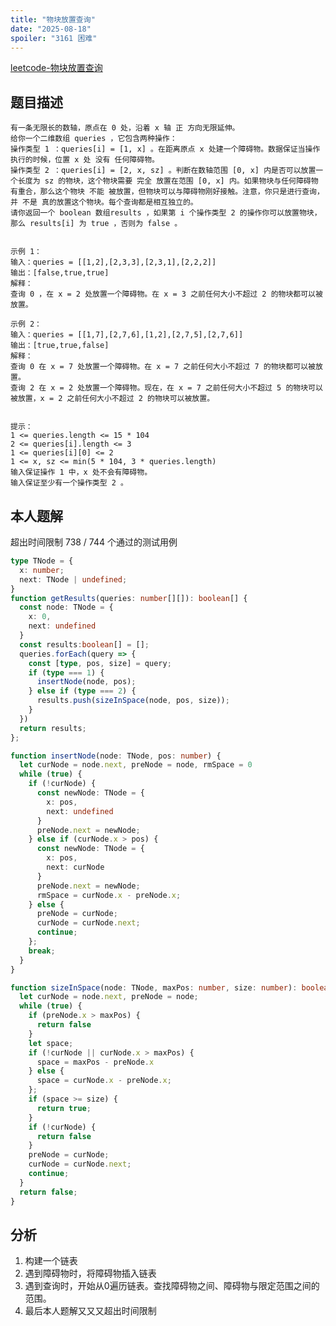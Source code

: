 ```yaml
---
title: "物块放置查询"
date: "2025-08-18"
spoiler: "3161 困难"
---
```


[leetcode-物块放置查询](https://leetcode.cn/problems/block-placement-queries/description/)

## 题目描述

```text
有一条无限长的数轴，原点在 0 处，沿着 x 轴 正 方向无限延伸。
给你一个二维数组 queries ，它包含两种操作：
操作类型 1 ：queries[i] = [1, x] 。在距离原点 x 处建一个障碍物。数据保证当操作执行的时候，位置 x 处 没有 任何障碍物。
操作类型 2 ：queries[i] = [2, x, sz] 。判断在数轴范围 [0, x] 内是否可以放置一个长度为 sz 的物块，这个物块需要 完全 放置在范围 [0, x] 内。如果物块与任何障碍物有重合，那么这个物块 不能 被放置，但物块可以与障碍物刚好接触。注意，你只是进行查询，并 不是 真的放置这个物块。每个查询都是相互独立的。
请你返回一个 boolean 数组results ，如果第 i 个操作类型 2 的操作你可以放置物块，那么 results[i] 为 true ，否则为 false 。


示例 1：
输入：queries = [[1,2],[2,3,3],[2,3,1],[2,2,2]]
输出：[false,true,true]
解释：
查询 0 ，在 x = 2 处放置一个障碍物。在 x = 3 之前任何大小不超过 2 的物块都可以被放置。

示例 2：
输入：queries = [[1,7],[2,7,6],[1,2],[2,7,5],[2,7,6]]
输出：[true,true,false]
解释：
查询 0 在 x = 7 处放置一个障碍物。在 x = 7 之前任何大小不超过 7 的物块都可以被放置。
查询 2 在 x = 2 处放置一个障碍物。现在，在 x = 7 之前任何大小不超过 5 的物块可以被放置，x = 2 之前任何大小不超过 2 的物块可以被放置。
 

提示：
1 <= queries.length <= 15 * 104
2 <= queries[i].length <= 3
1 <= queries[i][0] <= 2
1 <= x, sz <= min(5 * 104, 3 * queries.length)
输入保证操作 1 中，x 处不会有障碍物。
输入保证至少有一个操作类型 2 。
```

## 本人题解
超出时间限制   738 / 744 个通过的测试用例
```TypeScript
type TNode = {
  x: number;
  next: TNode | undefined;
}
function getResults(queries: number[][]): boolean[] {
  const node: TNode = {
    x: 0,
    next: undefined
  }
  const results:boolean[] = [];
  queries.forEach(query => {
    const [type, pos, size] = query;
    if (type === 1) {
      insertNode(node, pos);
    } else if (type === 2) {
      results.push(sizeInSpace(node, pos, size));
    }
  })
  return results;
};

function insertNode(node: TNode, pos: number) {
  let curNode = node.next, preNode = node, rmSpace = 0
  while (true) {
    if (!curNode) {
      const newNode: TNode = {
        x: pos,
        next: undefined
      }
      preNode.next = newNode;
    } else if (curNode.x > pos) {
      const newNode: TNode = {
        x: pos,
        next: curNode
      }
      preNode.next = newNode;
      rmSpace = curNode.x - preNode.x;
    } else {
      preNode = curNode;
      curNode = curNode.next;
      continue;
    };
    break;
  }
}

function sizeInSpace(node: TNode, maxPos: number, size: number): boolean {
  let curNode = node.next, preNode = node;
  while (true) {
    if (preNode.x > maxPos) {
      return false
    }
    let space;
    if (!curNode || curNode.x > maxPos) {
      space = maxPos - preNode.x
    } else {
      space = curNode.x - preNode.x;
    };
    if (space >= size) {
      return true;
    }
    if (!curNode) {
      return false
    }
    preNode = curNode;
    curNode = curNode.next;
    continue;
  }
  return false;
}
```

## 分析

1. 构建一个链表
2. 遇到障碍物时，将障碍物插入链表
3. 遇到查询时，开始从0遍历链表。查找障碍物之间、障碍物与限定范围之间的范围。
4. 最后本人题解又又又超出时间限制